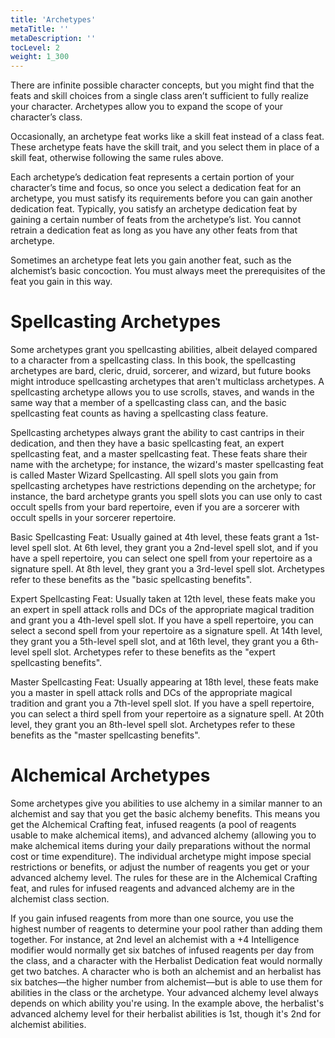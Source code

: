 ```yaml
---
title: 'Archetypes'
metaTitle: ''
metaDescription: ''
tocLevel: 2
weight: 1_300
---
```


There are infinite possible character concepts, but you might find that the feats and skill choices from a single class aren’t sufficient to fully realize your character. Archetypes allow you to expand the scope of your character’s class. 

Occasionally, an archetype feat works like a skill feat instead of a class feat. These archetype feats have the skill trait, and you select them in place of a skill feat, otherwise following the same rules above.

Each archetype’s dedication feat represents a certain portion of your character’s time and focus, so once you select a dedication feat for an archetype, you must satisfy its requirements before you can gain another dedication feat. Typically, you satisfy an archetype dedication feat by gaining a certain number of feats from the archetype’s list. You cannot retrain a dedication feat as long as you have any other feats from that archetype.

Sometimes an archetype feat lets you gain another feat, such as the alchemist’s basic concoction. You must always meet the prerequisites of the feat you gain in this way.

# Spellcasting Archetypes

Some archetypes grant you spellcasting abilities, albeit delayed compared to a character from a spellcasting class. In this book, the spellcasting archetypes are bard, cleric, druid, sorcerer, and wizard, but future books might introduce spellcasting archetypes that aren't multiclass archetypes. A spellcasting archetype allows you to use scrolls, staves, and wands in the same way that a member of a spellcasting class can, and the basic spellcasting feat counts as having a spellcasting class feature.

Spellcasting archetypes always grant the ability to cast cantrips in their dedication, and then they have a basic spellcasting feat, an expert spellcasting feat, and a master spellcasting feat. These feats share their name with the archetype; for instance, the wizard's master spellcasting feat is called Master Wizard Spellcasting. All spell slots you gain from spellcasting archetypes have restrictions depending on the archetype; for instance, the bard archetype grants you spell slots you can use only to cast occult spells from your bard repertoire, even if you are a sorcerer with occult spells in your sorcerer repertoire.

Basic Spellcasting Feat: Usually gained at 4th level, these feats grant a 1st-level spell slot. At 6th level, they grant you a 2nd-level spell slot, and if you have a spell repertoire, you can select one spell from your repertoire as a signature spell. At 8th level, they grant you a 3rd-level spell slot. Archetypes refer to these benefits as the "basic spellcasting benefits".

Expert Spellcasting Feat: Usually taken at 12th level, these feats make you an expert in spell attack rolls and DCs of the appropriate magical tradition and grant you a 4th-level spell slot. If you have a spell repertoire, you can select a second spell from your repertoire as a signature spell. At 14th level, they grant you a 5th-level spell slot, and at 16th level, they grant you a 6th-level spell slot. Archetypes refer to these benefits as the "expert spellcasting benefits".

Master Spellcasting Feat: Usually appearing at 18th level, these feats make you a master in spell attack rolls and DCs of the appropriate magical tradition and grant you a 7th-level spell slot. If you have a spell repertoire, you can select a third spell from your repertoire as a signature spell. At 20th level, they grant you an 8th-level spell slot. Archetypes refer to these benefits as the "master spellcasting benefits".

# Alchemical Archetypes

Some archetypes give you abilities to use alchemy in a similar manner to an alchemist and say that you get the basic alchemy benefits. This means you get the Alchemical Crafting feat, infused reagents (a pool of reagents usable to make alchemical items), and advanced alchemy (allowing you to make alchemical items during your daily preparations without the normal cost or time expenditure). The individual archetype might impose special restrictions or benefits, or adjust the number of reagents you get or your advanced alchemy level. The rules for these are in the Alchemical Crafting feat, and rules for infused reagents and advanced alchemy are in the alchemist class section.

If you gain infused reagents from more than one source, you use the highest number of reagents to determine your pool rather than adding them together. For instance, at 2nd level an alchemist with a +4 Intelligence modifier would normally get six batches of infused reagents per day from the class, and a character with the Herbalist Dedication feat would normally get two batches. A character who is both an alchemist and an herbalist has six batches—the higher number from alchemist—but is able to use them for abilities in the class or the archetype. Your advanced alchemy level always depends on which ability you're using. In the example above, the herbalist's advanced alchemy level for their herbalist abilities is 1st, though it's 2nd for alchemist abilities.
